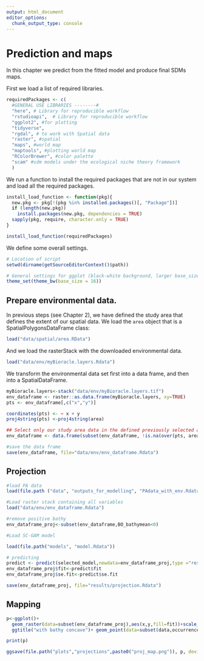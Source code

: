```yaml
---
output: html_document
editor_options: 
  chunk_output_type: console
---
```

# Prediction and maps

In this chapter we predict from the fitted model and produce final SDMs maps.

First we load a list of required libraries.
```r
requiredPackages <- c(
  #GENERAL USE LIBRARIES --------#
  "here", # Library for reproducible workflow
  "rstudioapi",  # Library for reproducible workflow
  "ggplot2", #for plotting
  "tidyverse", 
  "rgdal", # to work with Spatial data
  "raster", #spatial 
  "maps", #world map
  "maptools", #plotting world map
  "RColorBrewer", #color palette
  "scam" #sdm models under the ecological niche theory framework
  )
```

We run a function to install the required packages that are not in our system and load all the required packages.
```r
install_load_function <- function(pkg){
  new.pkg <- pkg[!(pkg %in% installed.packages()[, "Package"])]
  if (length(new.pkg))
    install.packages(new.pkg, dependencies = TRUE)
  sapply(pkg, require, character.only = TRUE)
}

install_load_function(requiredPackages)

```

We define some overall settings.
```r
# Location of script
setwd(dirname(getSourceEditorContext()$path))

# General settings for ggplot (black-white background, larger base_size)
theme_set(theme_bw(base_size = 16))
```

## Prepare environmental data. 

In previous steps (see Chapter 2), we have defined the study area that defines the extent of our spatial data. We load the `area` object that is a SpatialPolygonsDataFrame class:
```r
load("data/spatial/area.RData")
```

And we load the rasterStack with the downloaded environmental data.
```r
load("data/env/myBioracle.layers.Rdata")
```

We transform the environmental data set first into a data frame, and then into a SpatialDataFrame.
```r
myBioracle.layers<-stack("data/env/myBioracle.layers.tif")
env_dataframe <- raster::as.data.frame(myBioracle.layers, xy=TRUE)
pts <- env_dataframe[,c("x","y")]

coordinates(pts) <- ~ x + y
proj4string(pts) <-proj4string(area)
```

```r
  
## Select only our study area data in the defined previously selected area
env_dataframe <- data.frame(subset(env_dataframe, !is.na(over(pts, area)[,1])))
```

```r

#save the data frame
save(env_dataframe, file="data/env/env_dataframe.Rdata")
```

## Projection
```r
#load PA data
load(file.path ("data", "outputs_for_modelling", "PAdata_with_env.Rdata"))

#Load raster stack containing all variables
load("data/env/env_dataframe.Rdata")

#remove positive bathy
env_dataframe_proj<-subset(env_dataframe,BO_bathymean<0)

#Load SC-GAM model

load(file.path("models", "model.Rdata"))

# predicting 
predict <- predict(selected_model,newdata=env_dataframe_proj,type ="response",se.fit=T)         
env_dataframe_proj$fit<-predict$fit
env_dataframe_proj$se.fit<-predict$se.fit

save(env_dataframe_proj, file="results/projection.Rdata")
```


## Mapping

```r
p<-ggplot()+
  geom_raster(data=subset(env_dataframe_proj),aes(x,y,fill=fit))+scale_fill_gradient2(low="blue", mid="orange",high="red",midpoint = 0.5) +
  ggtitle("with bathy concave")+ geom_point(data=subset(data,occurrenceStatus==1),aes(LON,LAT),col=1,size=0.3)     

print(p)

ggsave(file.path("plots","projections",paste0("proj_map.png")), p, device="png")



```

